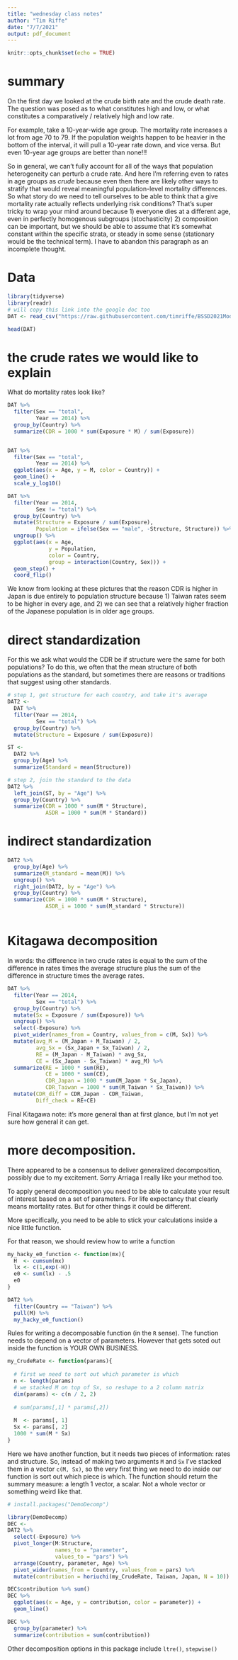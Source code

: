 ```yaml
---
title: "wednesday class notes"
author: "Tim Riffe"
date: "7/7/2021"
output: pdf_document
---
```


```r
knitr::opts_chunk$set(echo = TRUE)
```

# summary

On the first day we looked at the crude birth rate and the crude death rate. The question was posed as to what constitutes high and low, or what constitutes a comparatively / relatively high and low rate.

For example, take a 10-year-wide age group. The mortality rate increases a lot from age 70 to 79. If the population weights happen to be heavier in the bottom of the interval, it will pull a 10-year rate down, and vice versa. But even 10-year age groups are better than none!!!

So in general, we can't fully account for all of the ways that population heterogeneity can perturb a crude rate. And here I'm referring even to rates in age groups as *crude* because even then there are likely other ways to stratify that would reveal meaningful population-level mortality differences. So what story do we need to tell ourselves to be able to think that a give mortality rate actually reflects underlying risk conditions? That's super tricky to wrap your mind around because 1) everyone dies at a different age, even in perfectly homogenous subgroups (stochasticity) 2) composition can be important, but we should be able to assume that it's somewhat constant within the specific strata, or steady in some sense (stationary would be the technical term). I have to abandon this paragraph as an incomplete thought.

# Data

```r
library(tidyverse)
library(readr)
# will copy this link into the google doc too
DAT <- read_csv("https://raw.githubusercontent.com/timriffe/BSSD2021Module2/master/03_wednesday/wednesday.csv")
```
```r
head(DAT)
```

# the crude rates we would like to explain

What do mortality rates look like?

```r
DAT %>% 
  filter(Sex == "total",
         Year == 2014) %>% 
  group_by(Country) %>% 
  summarize(CDR = 1000 * sum(Exposure * M) / sum(Exposure))


DAT %>% 
  filter(Sex == "total",
         Year == 2014) %>% 
  ggplot(aes(x = Age, y = M, color = Country)) +
  geom_line() + 
  scale_y_log10()
```

```r

DAT %>% 
  filter(Year == 2014,
         Sex != "total") %>% 
  group_by(Country) %>% 
  mutate(Structure = Exposure / sum(Exposure),
         Population = ifelse(Sex == "male", -Structure, Structure)) %>% 
  ungroup() %>% 
  ggplot(aes(x = Age, 
             y = Population, 
             color = Country, 
             group = interaction(Country, Sex))) +
  geom_step() + 
  coord_flip()
```


We know from looking at these pictures that the reason CDR is higher in Japan is due entirely to population structure because 1) Taiwan rates seem to be higher in every age, and 2) we can see that a relatively higher fraction of the Japanese population is in older age groups.

# direct standardization

For this we ask what would the CDR be if structure were the same for both populations? To do this, we often that the mean structure of both populations as the standard, but sometimes there are reasons or traditions that suggest using other standards.

```r
# step 1, get structure for each country, and take it's average
DAT2 <-
  DAT %>% 
  filter(Year == 2014,
         Sex == "total") %>% 
  group_by(Country) %>% 
  mutate(Structure = Exposure / sum(Exposure))

ST <-
  DAT2 %>% 
  group_by(Age) %>% 
  summarize(Standard = mean(Structure))

# step 2, join the standard to the data
DAT2 %>% 
  left_join(ST, by = "Age") %>% 
  group_by(Country) %>% 
  summarize(CDR = 1000 * sum(M * Structure),
            ASDR = 1000 * sum(M * Standard))

```

# indirect standardization

```r

DAT2 %>% 
  group_by(Age) %>% 
  summarize(M_standard = mean(M)) %>% 
  ungroup() %>% 
  right_join(DAT2, by = "Age") %>% 
  group_by(Country) %>% 
  summarize(CDR = 1000 * sum(M * Structure),
            ASDR_i = 1000 * sum(M_standard * Structure))



```

# Kitagawa decomposition

In words: the difference in two crude rates is equal to the sum of the difference in rates times the average structure plus the sum of the difference in structure times the average rates.

```r
DAT %>% 
  filter(Year == 2014,
         Sex == "total") %>% 
  group_by(Country) %>% 
  mutate(Sx = Exposure / sum(Exposure)) %>% 
  ungroup() %>% 
  select(-Exposure) %>% 
  pivot_wider(names_from = Country, values_from = c(M, Sx)) %>% 
  mutate(avg_M = (M_Japan + M_Taiwan) / 2,
         avg_Sx = (Sx_Japan + Sx_Taiwan) / 2,
         RE = (M_Japan - M_Taiwan) * avg_Sx,
         CE = (Sx_Japan - Sx_Taiwan) * avg_M) %>% 
  summarize(RE = 1000 * sum(RE),
            CE = 1000 * sum(CE),
            CDR_Japan = 1000 * sum(M_Japan * Sx_Japan),
            CDR_Taiwan = 1000 * sum(M_Taiwan * Sx_Taiwan)) %>% 
  mutate(CDR_diff = CDR_Japan - CDR_Taiwan,
         Diff_check = RE+CE)

```

Final Kitagawa note: it's more general than at first glance, but I'm not yet sure how general it can get. 

# more decomposition. 
There appeared to be a consensus to deliver generalized decomposition, possibly due to my excitement. Sorry Arriaga I really like your method too.

To apply general decomposition you need to be able to calculate your result of interest based on a set of parameters. For life expectancy that clearly means mortality rates. But for other things it could be different.

More specifically, you need to be able to stick your calculations inside a nice little function.

For that reason, we should review how to write a function

```r
my_hacky_e0_function <- function(mx){
  H  <- cumsum(mx)
  lx <- c(1,exp(-H))
  e0 <- sum(lx) - .5
  e0
}

DAT2 %>% 
  filter(Country == "Taiwan") %>% 
  pull(M) %>% 
  my_hacky_e0_function()

```

Rules for writing a decomposable function (in the `R` sense). The function needs to depend on a vector of parameters. However that gets soted out inside the function is YOUR OWN BUSINESS.

```r
my_CrudeRate <- function(params){
  
  # first we need to sort out which parameter is which
  n <- length(params)
  # we stacked M on top of Sx, so reshape to a 2 column matrix
  dim(params) <- c(n / 2, 2)
  
  # sum(params[,1] * params[,2])
  
  M  <- params[, 1]
  Sx <- params[, 2]
  1000 * sum(M * Sx)
}
```

Here we have another function, but it needs two pieces of information: rates and structure. So, instead of making two arguments `M` and `Sx` I've stacked them in a vector `c(M, Sx)`, so the very first thing we need to do inside our function is sort out which piece is which. The function should return the summary measure: a length 1 vector, a scalar. Not a whole vector or something weird like that.

```r
# install.packages("DemoDecomp")

library(DemoDecomp)
DEC <- 
DAT2 %>% 
  select(-Exposure) %>% 
  pivot_longer(M:Structure, 
               names_to = "parameter", 
               values_to = "pars") %>% 
  arrange(Country, parameter, Age) %>% 
  pivot_wider(names_from = Country, values_from = pars) %>% 
  mutate(contribution = horiuchi(my_CrudeRate, Taiwan, Japan, N = 10))

DEC$contribution %>% sum()
DEC %>% 
  ggplot(aes(x = Age, y = contribution, color = parameter)) + 
  geom_line()

DEC %>% 
  group_by(parameter) %>% 
  summarize(contribution = sum(contribution))

```

Other decomposition options in this package include `ltre()`, `stepwise()`






































































